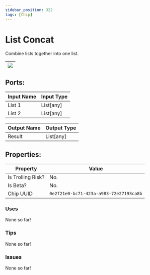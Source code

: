 ```yaml
---
sidebar_position: 322
tags: [Chip]
---
```


# List Concat


Combine lists together into one list.

| ![](https://images-ext-2.discordapp.net/external/MPmIaQzlEPmgGWlgi-WxBBXt0Bjv_zWPkg1y1f_sy3s/https/www.recroomcircuits.com/image/circuit/absolute-value?width=206&height=108) |
|-----|

## Ports:

| Input Name | Input Type |
|-----------|-----------|
| List 1 | List[any] |
| List 2 | List[any] |

| Output Name | Output Type |
|-----------|-----------|
| Result | List[any] |

## Properties:

| Property  | Value |
|-------------------|-----------|
| Is Trolling Risk? | No. |
| Is Beta? | No. |
| Chip UUID | `0e2f21e0-bc71-423a-a983-72e27193ca8b` |

### Uses

None so far!

### Tips

None so far!

### Issues

None so far!